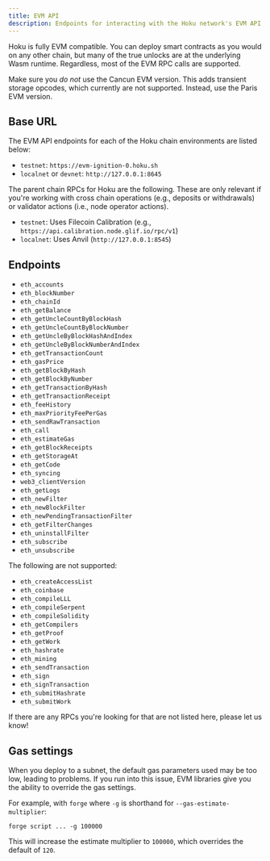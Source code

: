 ```yaml
---
title: EVM API
description: Endpoints for interacting with the Hoku network's EVM API.
---
```



Hoku is fully EVM compatible. You can deploy smart contracts as you would on any other chain, but
many of the true unlocks are at the underlying Wasm runtime. Regardless, most of the EVM RPC calls
are supported.

<Callout type="info">

Make sure you _do not_ use the Cancun EVM version. This adds transient storage opcodes, which
currently are not supported. Instead, use the Paris EVM version.

</Callout>

## Base URL

The EVM API endpoints for each of the Hoku chain environments are listed below:

- `testnet`: `https://evm-ignition-0.hoku.sh`
- `localnet` or `devnet`: `http://127.0.0.1:8645`

The parent chain RPCs for Hoku are the following. These are only relevant if you're working with
cross chain operations (e.g., deposits or withdrawals) or validator actions (i.e., node operator
actions).

- `testnet`: Uses Filecoin Calibration (e.g., `https://api.calibration.node.glif.io/rpc/v1`)
- `localnet`: Uses Anvil (`http://127.0.0.1:8545`)

## Endpoints

- `eth_accounts`
- `eth_blockNumber`
- `eth_chainId`
- `eth_getBalance`
- `eth_getUncleCountByBlockHash`
- `eth_getUncleCountByBlockNumber`
- `eth_getUncleByBlockHashAndIndex`
- `eth_getUncleByBlockNumberAndIndex`
- `eth_getTransactionCount`
- `eth_gasPrice`
- `eth_getBlockByHash`
- `eth_getBlockByNumber`
- `eth_getTransactionByHash`
- `eth_getTransactionReceipt`
- `eth_feeHistory`
- `eth_maxPriorityFeePerGas`
- `eth_sendRawTransaction`
- `eth_call`
- `eth_estimateGas`
- `eth_getBlockReceipts`
- `eth_getStorageAt`
- `eth_getCode`
- `eth_syncing`
- `web3_clientVersion`
- `eth_getLogs`
- `eth_newFilter`
- `eth_newBlockFilter`
- `eth_newPendingTransactionFilter`
- `eth_getFilterChanges`
- `eth_uninstallFilter`
- `eth_subscribe`
- `eth_unsubscribe`

The following are not supported:

- `eth_createAccessList`
- `eth_coinbase`
- `eth_compileLLL`
- `eth_compileSerpent`
- `eth_compileSolidity`
- `eth_getCompilers`
- `eth_getProof`
- `eth_getWork`
- `eth_hashrate`
- `eth_mining`
- `eth_sendTransaction`
- `eth_sign`
- `eth_signTransaction`
- `eth_submitHashrate`
- `eth_submitWork`

<Callout type="info">

If there are any RPCs you're looking for that are not listed here, please let us know!

</Callout>

## Gas settings

When you deploy to a subnet, the default gas parameters used may be too low, leading to problems. If
you run into this issue, EVM libraries give you the ability to override the gas settings.

For example, with `forge` where `-g` is shorthand for `--gas-estimate-multiplier`:

```
forge script ... -g 100000
```

This will increase the estimate multiplier to `100000`, which overrides the default of `120`.
